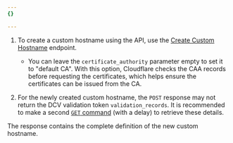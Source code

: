 ```yaml
---
{}

---
```


1. To create a custom hostname using the API, use the [Create Custom Hostname](/api/resources/custom_hostnames/methods/create/) endpoint.

   * You can leave the `certificate_authority` parameter empty to set it to "default CA". With this option, Cloudflare checks the CAA records before requesting the certificates, which helps ensure the certificates can be issued from the CA.

2. For the newly created custom hostname, the `POST` response may not return the DCV validation token `validation_records`.  It is recommended to make a second [`GET` command](/api/resources/custom_hostnames/methods/list/) (with a delay) to retrieve these details.

The response contains the complete definition of the new custom hostname.
